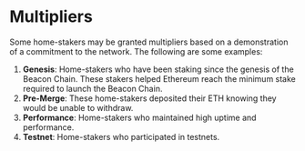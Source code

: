 # Multipliers

Some home-stakers may be granted multipliers based on a demonstration of a commitment to the network. The following are some examples:

1. **Genesis**: Home-stakers who have been staking since the genesis of the Beacon Chain. These stakers helped Ethereum reach the minimum stake required to launch the Beacon Chain.
2. **Pre-Merge**: These home-stakers deposited their ETH knowing they would be unable to withdraw.
3. **Performance**: Home-stakers who maintained high uptime and performance.
4. **Testnet**: Home-stakers who participated in testnets.
